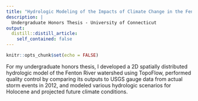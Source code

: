```yaml
---
title: "Hydrologic Modeling of the Impacts of Climate Change in the Fenton River Basin"
description: |
  Undergraduate Honors Thesis - University of Connecticut
output:
  distill::distill_article:
    self_contained: false
---
```



```r
knitr::opts_chunk$set(echo = FALSE)
```

For my undergraduate honors thesis, I developed a 2D spatially distributed hydrologic model of the Fenton River watershed using TopoFlow, performed quality control by comparing its outputs to USGS gauge data from actual storm events in 2012, and modeled various hydrologic scenarios for Holocene and projected future climate conditions.
